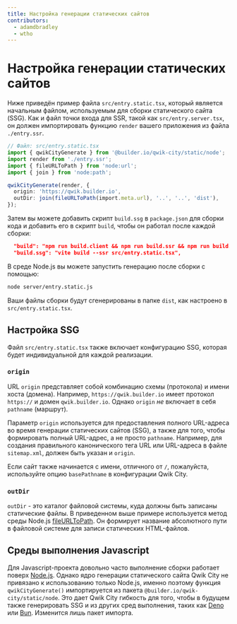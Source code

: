 ```yaml
---
title: Настройка генерации статических сайтов
contributors:
  - adamdbradley
  - wtho
---
```


# Настройка генерации статических сайтов

Ниже приведён пример файла `src/entry.static.tsx`, который является начальным файлом, используемым для сборки статического сайта (SSG). Как и файл точки входа для SSR, такой как `src/entry.server.tsx`, он должен импортировать функцию `render` вашего приложения из файла `./entry.ssr`.

```typescript
// Файл: src/entry.static.tsx
import { qwikCityGenerate } from '@builder.io/qwik-city/static/node';
import render from './entry.ssr';
import { fileURLToPath } from 'node:url';
import { join } from 'node:path';

qwikCityGenerate(render, {
  origin: 'https://qwik.builder.io',
  outDir: join(fileURLToPath(import.meta.url), '..', '..', 'dist'),
});
```

Затем вы можете добавить скрипт `build.ssg` в `package.json` для сборки кода и добавить его в скрипт `build`, чтобы он работал после каждой сборки:

```json
  "build": "npm run build.client && npm run build.ssr && npm run build.ssg",
  "build.ssg": "vite build --ssr src/entry.static.tsx",
```

В среде Node.js вы можете запустить генерацию после сборки с помощью:

```bash
node server/entry.static.js
```

Ваши файлы сборки будут сгенерированы в папке `dist`, как настроено в `src/entry.static.tsx`.

## Настройка SSG

Файл `src/entry.static.tsx` также включает конфигурацию SSG, которая будет индивидуальной для каждой реализации.

### `origin`

URL `origin` представляет собой комбинацию схемы (протокола) и имени хоста (домена).
Например, `https://qwik.builder.io` имеет протокол `https://` и домен `qwik.builder.io`.
Однако `origin` _не_ включает в себя `pathname` (маршрут).

Параметр `origin` используется для предоставления полного URL-адреса во время генерации статических сайтов (SSG), а также для того, чтобы формировать полный URL-адрес, а не просто `pathname`. Например, для создания правильного канонического тега URL или URL-адреса в файле `sitemap.xml`, должен быть указан и `origin`.

Если сайт также начинается с имени, отличного от `/`, пожалуйста, используйте опцию `basePathname` в конфигурации Qwik City.

### `outDir`

`outDir` - это каталог файловой системы, куда должны быть записаны статические файлы. В приведенном выше примере используется метод среды Node.js [fileURLToPath](https://nodejs.org/api/url.html#urlfileurltopathurl). Он формирует название абсолютного пути в файловой системе для записи статических HTML-файлов.

## Среды выполнения Javascript

Для Javascript-проекта довольно часто выполнение сборки работает поверх [Node.js](https://nodejs.org/en/docs/). Однако ядро генерации статического сайта Qwik City не привязано к использованию только Node.js, именно поэтому функция `qwikCityGenerate()` импортируется из пакета `@builder.io/qwik-city/static/node`. Это дает Qwik City гибкость для того, чтобы в будущем также генерировать SSG и из других сред выполнения, таких как [Deno](https://deno.land/) или [Bun](https://bun.sh/). Изменится лишь пакет импорта.
